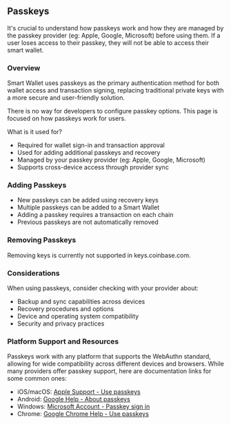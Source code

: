 
## Passkeys

<Callout type="info">
  It's crucial to understand how passkeys work and how they are managed by the passkey provider (eg: Apple, Google, Microsoft) before using them. If a user loses access to their passkey, they will not be able to access their smart wallet.
</Callout>

### Overview
Smart Wallet uses passkeys as the primary authentication method for both wallet access and transaction signing, replacing traditional private keys with a more secure and user-friendly solution.

There is no way for developers to configure passkey options. This page is focused on how passkeys work for users.

What is it used for?
- Required for wallet sign-in and transaction approval
- Used for adding additional passkeys and recovery
- Managed by your passkey provider (eg: Apple, Google, Microsoft)
- Supports cross-device access through provider sync

### Adding Passkeys
- New passkeys can be added using recovery keys
- Multiple passkeys can be added to a Smart Wallet
- Adding a passkey requires a transaction on each chain
- Previous passkeys are not automatically removed

### Removing Passkeys

<Callout type="warning">
  Removing keys is currently not supported in keys.coinbase.com.
</Callout>

### Considerations
When using passkeys, consider checking with your provider about:
- Backup and sync capabilities across devices
- Recovery procedures and options
- Device and operating system compatibility
- Security and privacy practices

### Platform Support and Resources
Passkeys work with any platform that supports the WebAuthn standard, allowing for wide compatibility across different devices and browsers. While many providers offer passkey support, here are documentation links for some common ones:
- iOS/macOS: [Apple Support - Use passkeys](https://support.apple.com/guide/iphone/use-passkeys-to-sign-in-to-websites-and-apps-iphf538ea8d0/ios)
- Android: [Google Help - About passkeys](https://support.google.com/android/answer/13462838https://support.google.com/android/answer/14124480?hl=en-GB&sjid=5621630875911120810-NC)
- Windows: [Microsoft Account - Passkey sign in](https://support.microsoft.com/windows/passkey-sign-in-windows-301c8944-5ea2-452b-9886-97e4d2ef4422)
- Chrome: [Google Chrome Help - Use passkeys](https://support.google.com/chrome/answer/13168025)

